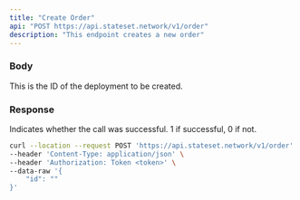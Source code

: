 ```yaml
---
title: "Create Order"
api: "POST https://api.stateset.network/v1/order"
description: "This endpoint creates a new order"
---
```


### Body

<ParamField body="id" type="string">
  This is the ID of the deployment to be created.
</ParamField>

### Response

<ResponseField name="success" type="number">
  Indicates whether the call was successful. 1 if successful, 0 if not.
</ResponseField>

<RequestExample>

```bash cURL
curl --location --request POST 'https://api.stateset.network/v1/order' \
--header 'Content-Type: application/json' \
--header 'Authorization: Token <token>' \
--data-raw '{
    "id": ""
}'
```

</RequestExample>
